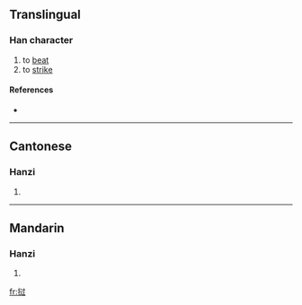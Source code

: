 {{also|撾}}
==Translingual==

===Han character===
{{Han char|rn=64|rad=手|as=06|sn=9|four=|canj=手卜木戈 (QYDI)}}

# to [[beat]]
# to [[strike]]

====References====
* {{Han ref|kx=0434.241|hdz=31867.040|uh=631D|ud=25373}}

----

==Cantonese==

===Hanzi===
{{yue-hanzi|jyut=|y=gwo1, ja1}}

# {{defn|Cantonese}}

----

==Mandarin==

===Hanzi===
{{cmn-hanzi|tra=撾|pin=[[zhuā]] ([[zhua1]])|wg=chua<sup>1</sup>}}

# {{defn|Mandarin}}

[[fr:挝]]